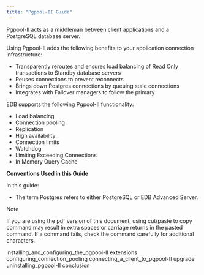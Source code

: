 ```yaml
---
title: "Pgpool-II Guide"
---
```




Pgpool-II acts as a middleman between client applications and a PostgreSQL database server.

Using Pgpool-II adds the following benefits to your application connection infrastructure:

-   Transparently reroutes and ensures load balancing of Read Only transactions to Standby database servers
-   Reuses connections to prevent reconnects
-   Brings down Postgres connections by queuing stale connections
-   Integrates with Failover managers to follow the primary

EDB supports the following Pgpool-II functionality:

-   Load balancing
-   Connection pooling
-   Replication
-   High availability
-   Connection limits
-   Watchdog
-   Limiting Exceeding Connections
-   In Memory Query Cache

**Conventions Used in this Guide**

In this guide:

-   The term Postgres refers to either PostgreSQL or EDB Advanced Server.

<div class="note">

<div class="title">

Note

</div>

If you are using the pdf version of this document, using cut/paste to copy command may result in extra spaces or carriage returns in the pasted command. If a command fails, check the command carefully for additional characters.

</div>

<div class="toctree" maxdepth="2">

installing\_and\_configuring\_the\_pgpool-II extensions configuring\_connection\_pooling connecting\_a\_client\_to\_pgpool-II upgrade uninstalling\_pgpool-II conclusion

</div>
